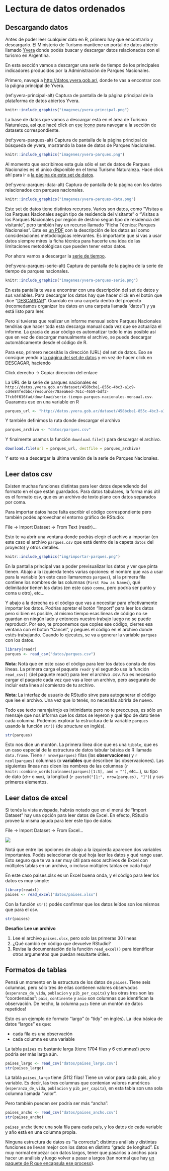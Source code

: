 # Lectura de datos ordenados

## Descargando datos 

Antes de poder leer cualquier dato en R, primero hay que encontrarlo y descargarlo. 
El Ministerio de Turismo mantiene un portal de datos abierto llamado [Yvera](http://datos.yvera.gob.ar/) donde podés buscar y descargar datos relacionados con el turismo en Argentina. 

En esta sección vamos a descargar una serie de tiempo de los principales indicadores producidos por la Administración de Parques Nacionales. 

Primero, navegá a [http://datos.yvera.gob.ar/](http://datos.yvera.gob.ar/), donde te vas a encontrar con la páigna principal de Yvera. 

(ref:yvera-principal-alt) Captura de pantalla de la página principal de la plataforma de datos abiertos Yvera.

```r
knitr::include_graphics("imagenes/yvera-principal.png")
```

La base de datos que vamos a descargar está en el área de Turismo Naturaleza, así que hacé click en [ese ícono](http://datos.yvera.gob.ar/dataset?groups=turismo-naturaleza) para navegar a la sección de datasets correspondiente.  

(ref:yvera-parques-alt) Captura de pantalla de la página principal de búsqueda de yvera, mostrando la base de datos de Parques Nacionales.

```r
knitr::include_graphics("imagenes/yvera-parques.png")
```


Al momento que escribimos esta guía sólo el set de datos de Parques Nacionales es el único disponible en el tema Turismo Naturaleza. 
Hacé click ahí para ir a [la página de este set de datos](http://datos.yvera.gob.ar/dataset/parques-nacionales).

(ref:yvera-parques-data-alt) Captura de pantalla de la página con los datos relacionados con parques nacionales.

```r
knitr::include_graphics("imagenes/yvera-parques-data.png")
```

Este set de datos tiene distintos recursos.
Varios son datos, como "Visitas a los Parques Nacionales según tipo de residencia del visitante" o "Visitas a los Parques Nacionales por región de destino según tipo de residencia del visitante", pero también hay un recurso llamado "Ficha Técnica: Parques Nacionales". 
Este es [un PDF](http://datos.yvera.gob.ar/dataset/458bcbe1-855c-4bc3-a1c9-cd4e84fedbbc/resource/06e92813-b7d7-4702-8298-d73db3dbdce0/download/2021.01.05_pn.pdf) con la descripción de los datos así como consideraciones metodológicas relevantes. 
Es importante que si vas a usar datos siempre mires la ficha técnica para hacerte una idea de las limitaciones metodológicas que pueden tener estos datos. 

Por ahora vamos a descargar la [serie de tiempo](http://datos.yvera.gob.ar/dataset/parques-nacionales/archivo/78aea6ed-761c-4659-bdf2-7fcb0f616fad). 

(ref:yvera-parques-serie-alt) Captura de pantalla de la página de la serie de tiempo de parques nacionales.

```r
knitr::include_graphics("imagenes/yvera-parques-serie.png")
```


En esta pantalla te vas a encontrar con una descripción del set de datos y sus variables. 
Para descargar los datos hay que hacer click en el botón que dice "[DESCARGAR](http://datos.yvera.gob.ar/dataset/458bcbe1-855c-4bc3-a1c9-cd4e84fedbbc/resource/78aea6ed-761c-4659-bdf2-7fcb0f616fad/download/serie-tiempo-parques-nacionales-mensual.csv)". 
Guardalo en una carpeta dentro del proyecto (recomedamos organizar los datos en una carpeta llamada "datos") y ya está listo para leer. 


Pero si tuvieras que realizar un informe mensual sobre Parques Nacionales tendrías que hacer toda esta descarga manual cada vez que se actualiza el informe. 
La gracia de usar código es automatizar todo lo más posible así que en vez de descargar manualmente el archivo, se puede descargar automáticamente desde el código de R. 

Para eso, primero necesitás la dirección (URL) del set de datos.
Eso se consigue yendo a [la página del set de datos](http://datos.yvera.gob.ar/dataset/parques-nacionales) y en vez de hacer click en DESCAGAR, haciendo 

::: {.alert .alert-secondary}
Click derecho → Copiar dirección del enlace
:::

La URL de la serie de parques nacionales es `http://datos.yvera.gob.ar/dataset/458bcbe1-855c-4bc3-a1c9-cd4e84fedbbc/resource/78aea6ed-761c-4659-bdf2-7fcb0f616fad/download/serie-tiempo-parques-nacionales-mensual.csv`. 
Guaramos eso en una variable en R

```r
parques_url <- "http://datos.yvera.gob.ar/dataset/458bcbe1-855c-4bc3-a1c9-cd4e84fedbbc/resource/78aea6ed-761c-4659-bdf2-7fcb0f616fad/download/serie-tiempo-parques-nacionales-mensual.csv"
```

Y también definimos la ruta donde descargar el archivo


```r
parques_archivo <- "datos/parques.csv"
```

Y finalmente usamos la función `download.file()` para descargar el archivo. 

```r
download.file(url = parques_url, destfile = parques_archivo)  
```

Y esto va a descargar la última versión de la serie de Parques Nacionales. 

## Leer datos csv

Existen muchas funciones distintas para leer datos dependiendo del formato en el que están guardados.
Para datos tabulares, la forma más útil es el formato csv, que es un archivo de texto plano con datos separados por coma.

Para importar datos hace falta escribir el código correspondiente pero también podés aprovechar el entorno gráfico de RStudio:

::: {.alert .alert-secondary}
File → Import Dataset → From Text (readr)...
:::

Esto te va abrir una ventana donde podrás elegir el archivo a importar (en este caso el archivo `parques.csv` que está dentro de la capeta `datos` del proyecto) y otros detalles.

```r
knitr::include_graphics("img/importar-parques.png")
```

En la pantalla principal vas a poder previsualizar los datos y ver que pinta tienen.
Abajo a la izquierda tenés varias opciones: el nombre que vas a usar para la variable (en este caso llamaremos `parques`), si la primera fila contiene los nombres de las columnas (`First Row as Names`), qué delimitador tienen los datos (en este caso `comma`, pero podría ser punto y coma u otro), etc...

Y abajo a la derecha es el código que vas a necesitar para efectivamente importar los datos.
Podrías apretar el botón "Import" para leer los datos pero si bien es posible, al mismo tiempo esas líneas de código no se guardan en ningún lado y entonces nuestro trabajo luego no se puede reproducir.
Por eso, te proponemos que copies ese código, cierres esa ventana con el botón "Cancel", y pegues el código en el archivo donde estés trabajando.
Cuando lo ejecutes, se va a generar la variable `parques` con los datos.

```r
library(readr)
parques <- read_csv("datos/parques.csv")
```

::: {.alert .alert-success}
**Nota**: Notá que en este caso el código para leer los datos consta de dos líneas.
La primera carga el paquete `readr` y el segundo usa la función `read_csv()` (del paquete readr) para leer el archivo .csv.
No es necesario cargar el paquete cada vez que vas a leer un archivo, pero asegurate de incluir esta línea al comienzo de tu archivo.
:::

::: {.alert .alert-success}
**Nota**: La interfaz de usuario de RStudio sirve para autogenerar el código que lee el archivo.
Una vez que lo tenés, no necesitás abrirla de nuevo.
:::

Todo ese texto naranja/rojo es intimidante pero no te preocupes, es sólo un mensaje que nos informa que los datos se leyeron y qué tipo de dato tiene cada columna.
Podemos explorar la estructura de la variable `parques` usando la función `str()` (de *structure* en inglés).

```r
str(parques)
```

Esto nos dice un montón.
La primera línea dice que es una `tibble`, que es un caso especial de la estructura de datos tabular básica de R llamada `data.frame`.
Tiene `r nrow(parques)` filas (las **observaciones**) y `r ncol(parques)` columnas (o **variables** que describen las observaciones).
Las siguientes líneas nos dicen los nombres de las columnas (`r knitr::combine_words(colnames(parques)[1:3], and = "")`, etc...), su tipo de dato (`chr` o `num`), la longitud (`r paste0("[1:", nrow(parques), "]")`) y sus primeros elementos.

## Leer datos de excel

Si tenés la vista avispada, habrás notado que en el menú de "Import Dataset" hay una opción para leer datos de Excel.
En efecto, RStudio provee la misma ayuda para leer este tipo de datos:

::: {.alert .alert-secondary}
File → Import Dataset → From Excel...
:::

![](img/importar-paises-xl.png)

Notá que entre las opciones de abajo a la izquierda aparecen dos variables importantes.
Podés seleccionar de qué hoja leer los datos y qué rango usar.
Esto seguro que te va a ser muy útil para esos archivos de Excel con múltiples tablas en un archivo, o incluso múltiples tablas en cada hoja!

En este caso paises.xlsx es un Excel buena onda, y el código para leer los datos es muy simple:

```r
library(readxl)
paises <- read_excel("datos/paises.xlsx")
```

Con la función `str()` podés confirmar que los datos leídos son los mismos que para el csv.

```r
str(paises)
```

::: {.alert .alert-info}
**Desafío: Lee un archivo**

1.  Lee el archivo `paises.xlsx`, pero solo las primeras 30 lineas
2.  ¿Qué cambió en código que devuelve RStudio?
3.  Revisa la documentación de la función `read_excel()` para identificar otros argumentos que puedan resultarte útiles.
:::



## Formatos de tablas

Pensá un momento en la estructura de los datos de `paises`.
Tiene seis columnas, pero sólo tres de ellas contienen valores observados (`esperanza_de_vida`, `poblacion` y `pib_per_capita`) y las otras tres son las "coordenadas": `pais`, `continente` y `anio` son columnas que identifican la observación.
De hecho, la columna `pais` tiene un montón de datos repetidos!

Esto es un ejemplo de formato "largo" (o "tidy" en inglés).
La idea básica de datos "largos" es que:

-   cada fila es una observación
-   cada columna es una variable

La tabla `paises` es bastante larga (tiene 1704 filas y 6 columnas!) pero podría ser más larga aún.

```r
paises_largo <- read_csv("datos/paises_largo.csv")
str(paises_largo)
```

La tabla `paises_largo` tiene ¡5112 filas!
Tiene un valor para cada país, año y variable.
Es decir, las tres columnas que contenían valores numéricos (`esperanza_de_vida`, `poblacion` y `pib_per_capita`), en esta tabla son una sola columna llamada "valor".

Pero también pueden ser podría ser más "ancha":

```r
paises_ancho <- read_csv("datos/paises_ancho.csv")
str(paises_ancho)
```

`paises_ancho` tiene una sola fila para cada país, y los datos de cada variable y año está en una columna propia.

Ninguna estructura de datos es "la correcta"; distintos análisis y distintas funciones se llevan mejor con los datos en distinto "grado de longitud".
Es muy normal empezar con datos largos, tener que pasarlos a anchos para hacer un análisis y luego volver a pasar a largos (tan normal que hay [un paquete de R que encapsula ese proceso](https://github.com/dgrtwo/widyr)).
